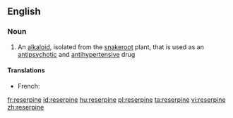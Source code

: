 {{also|réserpine}}
==English==

===Noun===
{{wikipedia}}
{{en-noun|-}}

#{{organic compound}} An [[alkaloid]], isolated from the [[snakeroot]] plant, that is used as an [[antipsychotic]] and [[antihypertensive]] drug

====Translations====
{{trans-top|alkaloid}}
* French: {{t+|fr|réserpine|f}}
{{trans-mid}}
{{trans-bottom}}

[[fr:reserpine]]
[[id:reserpine]]
[[hu:reserpine]]
[[pl:reserpine]]
[[ta:reserpine]]
[[vi:reserpine]]
[[zh:reserpine]]